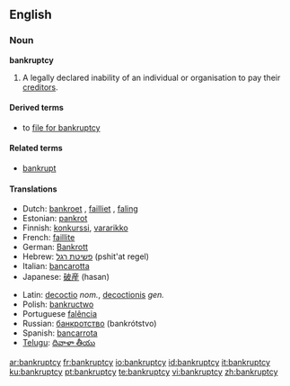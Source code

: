 {{wikipedia}}
==English==

===Noun===
'''bankruptcy'''

# A legally declared inability of an individual or organisation to pay their [[creditor]]s.

====Derived terms====
*to [[file for bankruptcy]]

====Related terms====
*[[bankrupt]]

====Translations====
{{trans-top|inability to pay creditors}}
*Dutch: [[bankroet]] {{n}}, [[failliet]] {{n}}, [[faling]] {{f}}
*Estonian: [[pankrot]]
*Finnish: [[konkurssi]], [[vararikko]]
*French: [[faillite]] {{f}}
*German: [[Bankrott]] {{m}}
*Hebrew: [[פשיטת רגל]] (pshit'at regel) {{f}}
*Italian: [[bancarotta]]
*Japanese: [[破産]] (hasan)
{{trans-mid}}
*Latin: [[decoctio]] ''nom.'', [[decoctionis]] ''gen.''
*Polish: [[bankructwo]] {{n}}
*Portuguese [[falência]] {{f}}
*Russian: [[банкротство]] (bankrótstvo) {{n}}
*Spanish: [[bancarrota]] {{f}}
*[[Telugu]]: [[దివాళా తీయు]]
{{trans-bottom}}

[[ar:bankruptcy]]
[[fr:bankruptcy]]
[[io:bankruptcy]]
[[id:bankruptcy]]
[[it:bankruptcy]]
[[ku:bankruptcy]]
[[pt:bankruptcy]]
[[te:bankruptcy]]
[[vi:bankruptcy]]
[[zh:bankruptcy]]